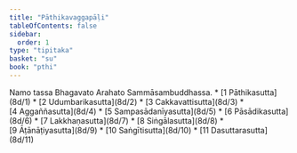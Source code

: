```yaml
---
title: "Pāthikavaggapāḷi"
tableOfContents: false
sidebar:
  order: 1
type: "tipitaka"
basket: "su"
book: "pthi"
---
```


<Paragraph number="1" type="center" book="pthi">
Namo tassa Bhagavato Arahato Sammāsambuddhassa.

</Paragraph>

<TableOfContents book="pthi">
* [1 Pāthikasutta](8d/1)
* [2 Udumbarikasutta](8d/2)
* [3 Cakkavattisutta](8d/3)
* [4 Aggaññasutta](8d/4)
* [5 Sampasādanīyasutta](8d/5)
* [6 Pāsādikasutta](8d/6)
* [7 Lakkhaṇasutta](8d/7)
* [8 Siṅgālasutta](8d/8)
* [9 Āṭānāṭiyasutta](8d/9)
* [10 Saṅgītisutta](8d/10)
* [11 Dasuttarasutta](8d/11)
</TableOfContents>
